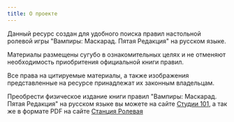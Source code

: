 ```yaml
---
title: О проекте
---
```


Данный ресурс создан для удобного поиска правил настольной ролевой игры "Вампиры: Маскарад. Пятая Редакция" на русском языке.

Материалы размещены сугубо в ознакомительных целях и не отменяют необходимость приобритения официальной книги правил.

Все права на цитируемые материалы, а также изображения представленные на ресурсе принадлежат их законным владельцам.

Преобрести физическое издание книги правил "Вампиры: Маскарад. Пятая Редакция" на русском языке вы можете на сайте [Студии 101](https://studio101.ru/products/stv501),
а так же в формате PDF на сайте [Станция Ролевая](https://rpgbook.ru/settings/wod/v5/STV501)
